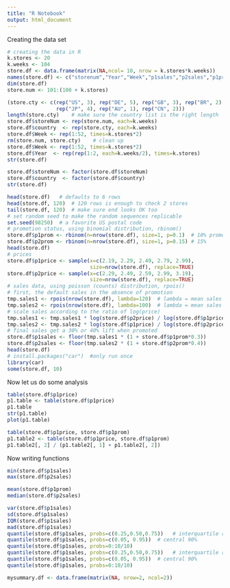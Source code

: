 ```yaml
---
title: "R Notebook"
output: html_document
---
```


Creating the data set

```r
# creating the data in R
k.stores <- 20
k.weeks <- 104
store.df <- data.frame(matrix(NA,ncol= 10, nrow = k.stores*k.weeks))
names(store.df) <- c("storenum","Year","Week","p1sales","p2sales","p1price","p2price","p1prom","p2prom","country")
dim(store.df)
store.num <- 101:(100 + k.stores)

(store.cty <- c(rep("US", 3), rep("DE", 5), rep("GB", 3), rep("BR", 2),
                rep("JP", 4), rep("AU", 1), rep("CN", 2)))
length(store.cty)    # make sure the country list is the right length
store.df$storeNum <- rep(store.num, each=k.weeks)
store.df$country  <- rep(store.cty, each=k.weeks)
store.df$Week <- rep(1:52, times=k.stores*2)
rm(store.num, store.cty)    # clean up
store.df$Week <- rep(1:52, times=k.stores*2)
store.df$Year  <- rep(rep(1:2, each=k.weeks/2), times=k.stores)
str(store.df)

store.df$storeNum <- factor(store.df$storeNum)
store.df$country  <- factor(store.df$country)
str(store.df)

head(store.df)   # defaults to 6 rows
head(store.df, 120)  # 120 rows is enough to check 2 stores
tail(store.df, 120)  # make sure end looks OK too
# set random seed to make the random sequences replicable
set.seed(98250)  # a favorite US postal code
# promotion status, using binomial distribution, rbinom()
store.df$p1prom <- rbinom(n=nrow(store.df), size=1, p=0.1)  # 10% promoted
store.df$p2prom <- rbinom(n=nrow(store.df), size=1, p=0.15) # 15%
head(store.df)
# prices
store.df$p1price <- sample(x=c(2.19, 2.29, 2.49, 2.79, 2.99), 
                           size=nrow(store.df), replace=TRUE)
store.df$p2price <- sample(x=c(2.29, 2.49, 2.59, 2.99, 3.19), 
                           size=nrow(store.df), replace=TRUE)
# sales data, using poisson (counts) distribution, rpois()
# first, the default sales in the absence of promotion
tmp.sales1 <- rpois(nrow(store.df), lambda=120)  # lambda = mean sales per week
tmp.sales2 <- rpois(nrow(store.df), lambda=100)  # lambda = mean sales per week
# scale sales according to the ratio of log(price)
tmp.sales1 <- tmp.sales1 * log(store.df$p2price) / log(store.df$p1price)
tmp.sales2 <- tmp.sales2 * log(store.df$p1price) / log(store.df$p2price)
# final sales get a 30% or 40% lift when promoted
store.df$p1sales <- floor(tmp.sales1 * (1 + store.df$p1prom*0.3))
store.df$p2sales <- floor(tmp.sales2 * (1 + store.df$p2prom*0.4))
head(store.df)
# install.packages("car")  #only run once
library(car)
some(store.df, 10)

```
Now let us do some analysis
```r
table(store.df$p1price)
p1.table <- table(store.df$p1price)
p1.table
str(p1.table)
plot(p1.table)

table(store.df$p1price, store.df$p1prom)
p1.table2 <- table(store.df$p1price, store.df$p1prom)
p1.table2[, 2] / (p1.table2[, 1] + p1.table2[, 2])
```


Now writing functions
```r
min(store.df$p1sales)
max(store.df$p2sales)

mean(store.df$p1prom)
median(store.df$p2sales)

var(store.df$p1sales)
sd(store.df$p1sales)
IQR(store.df$p1sales)
mad(store.df$p1sales)
quantile(store.df$p1sales, probs=c(0.25,0.50,0.75))   # interquartile range
quantile(store.df$p1sales, probs=c(0.05, 0.95))  # central 90%
quantile(store.df$p1sales, probs=0:10/10)
quantile(store.df$p1sales, probs=c(0.25,0.50,0.75))   # interquartile range
quantile(store.df$p1sales, probs=c(0.05, 0.95))  # central 90%
quantile(store.df$p1sales, probs=0:10/10)
```

```r
mysummary.df <- data.frame(matrix(NA, nrow=2, ncol=2))
```


